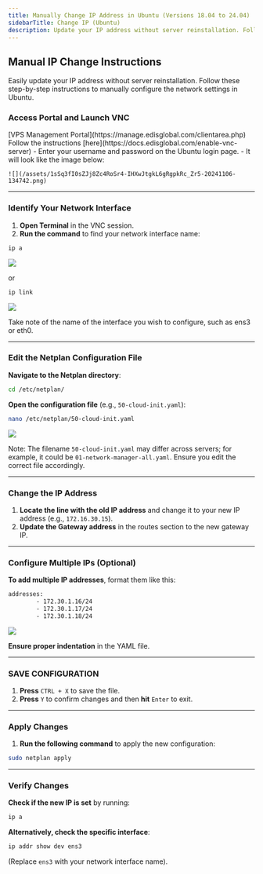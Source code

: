 ```yaml
---
title: Manually Change IP Address in Ubuntu (Versions 18.04 to 24.04)
sidebarTitle: Change IP (Ubuntu)
description: Update your IP address without server reinstallation. Follow these step-by-step instructions to manually configure the network settings in Ubuntu.
---
```


## **Manual IP Change Instructions**

Easily update your IP address without server reinstallation. Follow these step-by-step instructions to manually configure the network settings in Ubuntu.

### Access Portal and Launch VNC

<Steps>
  <Step title='Log in to your'>
    [VPS Management Portal](https://manage.edisglobal.com/clientarea.php)
  </Step>
  <Step title='Enable your VNC server' >
   Follow the instructions [here](https://docs.edisglobal.com/enable-vnc-server)
  </Step>
  <Step title='Open VNC' >
   - Enter your username and password on the Ubuntu login page.
   - It will look like the image below:

    ![](/assets/1sSq3fI0sZJj8Zc4RoSr4-IHXwJtgkL6gRgpkRc_Zr5-20241106-134742.png)

  </Step>
</Steps>

---

### Identify Your Network Interface

1. **Open Terminal** in the VNC session.
2. **Run the command** to find your network interface name:

```bash
ip a
```

![](/assets/1sSq3fI0sZJj8Zc4RoSr4-ReshjXd-8lmIVKifToQ0M-20241106-134551.png)

or

```bash
ip link
```

![](/assets/1sSq3fI0sZJj8Zc4RoSr4-kRjVlbM0BZZUbByalaeJ8-20241106-134849.png)

Take note of the name of the interface you wish to configure, such as ens3 or eth0.

---

### Edit the Netplan Configuration File

**Navigate to the Netplan directory**:

```bash
cd /etc/netplan/
```

**Open the configuration file** (e.g., `50-cloud-init.yaml`):

```bash
nano /etc/netplan/50-cloud-init.yaml
```

![](/assets/1sSq3fI0sZJj8Zc4RoSr4-E9BdohFiajf-v7_GDh5FM-20241106-134922.png)

Note: The filename `50-cloud-init.yaml` may differ across servers; for example, it could be `01-network-manager-all.yaml`. Ensure you edit the correct file accordingly.

---

### Change the IP Address

1. **Locate the line with the old IP address** and change it to your new IP address (e.g., `172.16.30.15`).
2. **Update the Gateway address** in the routes section to the new gateway IP.

---

### Configure Multiple IPs (Optional)

**To add multiple IP addresses**, format them like this:

```bash
addresses:
        - 172.30.1.16/24
        - 172.30.1.17/24
        - 172.30.1.18/24
```

![](/assets/1sSq3fI0sZJj8Zc4RoSr4-GAWaDZQs40EA2dwmpDgoQ-20241106-134952.png)

**Ensure proper indentation** in the YAML file.

---

### SAVE CONFIGURATION

1. **Press** `CTRL + X` to save the file.
2. **Press** `Y` to confirm changes and then **hit** `Enter` to exit.

---

### Apply Changes

1. **Run the following command** to apply the new configuration:

```bash
sudo netplan apply
```

---

### Verify Changes

**Check if the new IP is set** by running:

```bash
ip a
```

**Alternatively, check the specific interface**:

```bash
ip addr show dev ens3
```

(Replace `ens3` with your network interface name).

